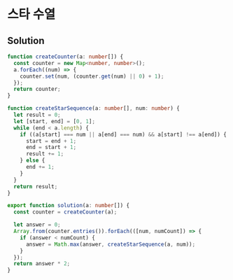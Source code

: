 # 스타 수열

## Solution

```typescript filename="solution.ts" copy 
function createCounter(a: number[]) {
  const counter = new Map<number, number>();
  a.forEach((num) => {
    counter.set(num, (counter.get(num) || 0) + 1);
  });
  return counter;
}

function createStarSequence(a: number[], num: number) {
  let result = 0;
  let [start, end] = [0, 1];
  while (end < a.length) {
    if ((a[start] === num || a[end] === num) && a[start] !== a[end]) {
      start = end + 1;
      end = start + 1;
      result += 1;
    } else {
      end += 1;
    }
  }
  return result;
}

export function solution(a: number[]) {
  const counter = createCounter(a);

  let answer = 0;
  Array.from(counter.entries()).forEach(([num, numCount]) => {
    if (answer < numCount) {
      answer = Math.max(answer, createStarSequence(a, num));
    }
  });
  return answer * 2;
}
```
